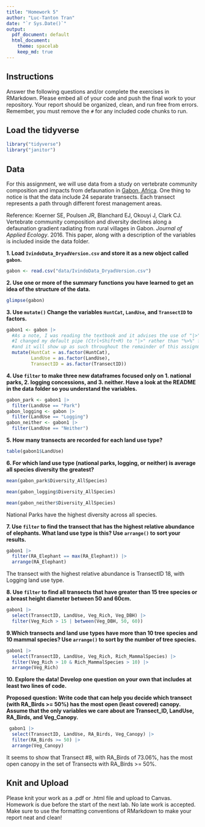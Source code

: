 ```yaml
---
title: "Homework 5"
author: "Luc-Tanton Tran"
date: "`r Sys.Date()`"
output:
  pdf_document: default
  html_document:
    theme: spacelab
    keep_md: true
---
```


## Instructions
Answer the following questions and/or complete the exercises in RMarkdown. Please embed all of your code and push the final work to your repository. Your report should be organized, clean, and run free from errors. Remember, you must remove the `#` for any included code chunks to run.  

## Load the tidyverse
```r
library("tidyverse")
library("janitor")
```

## Data 
For this assignment, we will use data from a study on vertebrate community composition and impacts from defaunation in [Gabon, Africa](https://en.wikipedia.org/wiki/Gabon). One thing to notice is that the data include 24 separate transects. Each transect represents a path through different forest management areas.  

Reference: Koerner SE, Poulsen JR, Blanchard EJ, Okouyi J, Clark CJ. Vertebrate community composition and diversity declines along a defaunation gradient radiating from rural villages in Gabon. _Journal of Applied Ecology_. 2016. This paper, along with a description of the variables is included inside the data folder.   

**1. Load `IvindoData_DryadVersion.csv` and store it as a new object called `gabon`.**
```r
gabon <- read.csv("data/IvindoData_DryadVersion.csv")
```

**2. Use one or more of the summary functions you have learned to get an idea of the structure of the data.**  
```r
glimpse(gabon)
```
  
**3. Use `mutate()` Change the variables `HuntCat`, `LandUse`, and `TransectID` to factors.**
```r
gabon1 <- gabon |> 
  #As a note, I was reading the textbook and it advises the use of "|>" as a pipe instead of "%>%". 
  #I changed my default pipe (Ctrl+Shift+M) to "|>" rather than "%>%" for this reason, 
  #and it will show up as such throughout the remainder of this assignment.
  mutate(HuntCat = as.factor(HuntCat), 
         LandUse = as.factor(LandUse), 
         TransectID = as.factor(TransectID))
```

**4. Use `filter` to make three new dataframes focused only on 1. national parks, 2. logging concessions, and 3. neither. Have a look at the README in the data folder so you understand the variables.**
```r
gabon_park <- gabon1 |> 
  filter(LandUse == "Park")
gabon_logging <- gabon |> 
  filter(LandUse == "Logging")
gabon_neither <- gabon1 |> 
  filter(LandUse == "Neither")
```

**5. How many transects are recorded for each land use type?**
```r
table(gabon1$LandUse)
```

**6. For which land use type (national parks, logging, or neither) is average all species diversity the greatest?**
```r
mean(gabon_park$Diversity_AllSpecies)
```

```r
mean(gabon_logging$Diversity_AllSpecies)
```

```r
mean(gabon_neither$Diversity_AllSpecies)
```
National Parks have the highest diversity across all species.

**7. Use `filter` to find the transect that has the highest relative abundance of elephants. What land use type is this? Use `arrange()` to sort your results.** 
```r
gabon1 |> 
  filter(RA_Elephant == max(RA_Elephant)) |> 
  arrange(RA_Elephant)
```
The transect with the highest relative abundance is TransectID 18, with Logging land use type.

**8. Use `filter` to find all transects that have greater than 15 tree species or a breast height diameter between 50 and 60cm.  **
```r
gabon1 |> 
  select(TransectID, LandUse, Veg_Rich, Veg_DBH) |> 
  filter(Veg_Rich > 15 | between(Veg_DBH, 50, 60))
```

**9.Which transects and land use types have more than 10 tree species and 10 mammal species? Use `arrange()` to sort by the number of tree species.**
```r
gabon1 |> 
  select(TransectID, LandUse, Veg_Rich, Rich_MammalSpecies) |> 
  filter(Veg_Rich > 10 & Rich_MammalSpecies > 10) |> 
  arrange(Veg_Rich)
```

**10. Explore the data! Develop one question on your own that includes at least two lines of code. **

**Proposed question: Write code that can help you decide which transect (with RA_Birds >= 50%) has the most open (least covered) canopy. Assume that the only variables we care about are Transect_ID, LandUse, RA_Birds, and Veg_Canopy.**

```r
 gabon1 |> 
  select(TransectID, LandUse, RA_Birds, Veg_Canopy) |> 
  filter(RA_Birds >= 50) |> 
  arrange(Veg_Canopy)
```
It seems to show that Transect #8, with RA_Birds of 73.06%, has the most open canopy in the set of Transects with RA_Birds >= 50%.

## Knit and Upload
Please knit your work as a .pdf or .html file and upload to Canvas. Homework is due before the start of the next lab. No late work is accepted. Make sure to use the formatting conventions of RMarkdown to make your report neat and clean!  